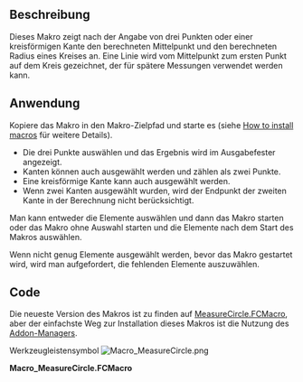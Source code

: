 <languages/>

{{Macro/de
|Name=Macro MeasureCircle
|Name/de=Makro Kreis messen
|Icon=Macro_MeasureCircle.png
|Description=Berechnet den Radius eines Kreises durch 3 Punkte oder einer kreisförmigen Kante.<br/>
Eine Line wird vom Mittelpunkt des Kreises zum ersten Knotenpunkt gezeichnet, die für zukünftige Messungen verwendet werden kann.
|Author=galou_breizh
|Version=1.0
|Date=2016-04-08
|FCVersion=Alle
|Download=[https://wiki.freecad.org/images/b/bd/Macro_MeasureCircle.png ToolBar Icon]
}}

<span id="Description"></span>
==Beschreibung==

Dieses Makro zeigt nach der Angabe von drei Punkten oder einer kreisförmigen Kante den berechneten Mittelpunkt und den berechneten Radius eines Kreises an. Eine Linie wird vom Mittelpunkt zum ersten Punkt auf dem Kreis gezeichnet, der für spätere Messungen verwendet werden kann.

{{Codeextralink|https://raw.githubusercontent.com/FreeCAD/FreeCAD-macros/master/Information/MeasureCircle.FCMacro}}

<span id="Usage"></span>
==Anwendung==

Kopiere das Makro in den Makro-Zielpfad und starte es (siehe [[How_to_install_macros/de|How to install macros]] für weitere Details).

* Die drei Punkte auswählen und das Ergebnis wird im Ausgabefester angezeigt.
* Kanten können auch ausgewählt werden und zählen als zwei Punkte.
* Eine kreisförmige Kante kann auch ausgewählt werden.
* Wenn zwei Kanten ausgewählt wurden, wird der Endpunkt der zweiten Kante in der Berechnung nicht berücksichtigt.

Man kann entweder die Elemente auswählen und dann das Makro starten oder das Makro ohne Auswahl starten und die Elemente nach dem Start des Makros auswählen.

Wenn nicht genug Elemente ausgewählt werden, bevor das Makro gestartet wird, wird man aufgefordert, die fehlenden Elemente auszuwählen.

==Code==

Die neueste Version des Makros ist zu finden auf [https://raw.githubusercontent.com/FreeCAD/FreeCAD-macros/master/Information/MeasureCircle.FCMacro MeasureCircle.FCMacro], aber der einfachste Weg zur Installation dieses Makros ist die Nutzung des [[Std_AddonMgr/de|Addon-Manager]]s.

Werkzeugleistensymbol [[Image:Macro_MeasureCircle.png]]

'''Macro_MeasureCircle.FCMacro'''

{{clear}}